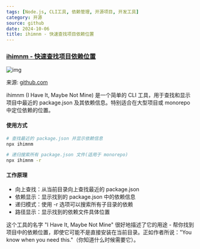 ```yaml
---
tags: [Node.js, CLI工具, 依赖管理, 开源项目, 开发工具]
category: 开源
source: github
date: 2024-10-06
title: ihimnm - 快速查找项目依赖位置
---
```


### [ihimnm - 快速查找项目依赖位置](https://github.com/bluwy/ihimnm)

![img](https://img.mengpeng.tech/i/2024/12/05/6751937e72f69.webp)

来源: [github.com](https://github.com/bluwy/ihimnm)

ihimnm (I Have It, Maybe Not Mine) 是一个简单的 CLI 工具，用于查找和显示项目中最近的 package.json 及其依赖信息。特别适合在大型项目或 monorepo 中定位依赖的位置。

#### 使用方式
```bash
# 查找最近的 package.json 并显示依赖信息
npx ihimnm

# 递归搜索所有 package.json 文件(适用于 monorepo)
npx ihimnm -r
```

#### 工作原理
- 向上查找：从当前目录向上查找最近的 package.json
- 依赖显示：显示找到的 package.json 中的依赖信息
- 递归模式：使用 -r 选项可以搜索所有子目录的依赖
- 路径显示：显示找到的依赖文件具体位置

这个工具的名字 "I Have It, Maybe Not Mine" 很好地描述了它的用途 - 帮你找到项目中的依赖位置，即使它可能不是直接安装在当前目录。正如作者所说："You know when you need this."（你知道什么时候需要它）。